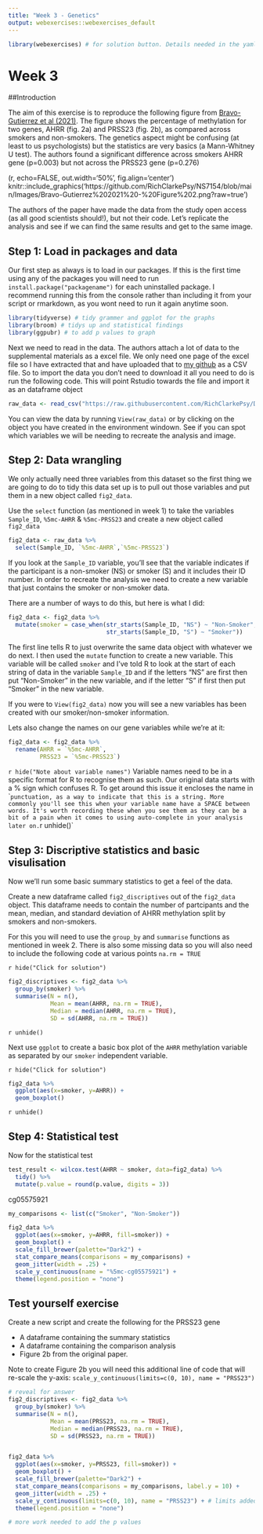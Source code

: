 ```yaml
---
title: "Week 3 - Genetics"
output: webexercises::webexercises_default
---
```


```r
library(webexercises) # for solution button. Details needed in the yaml for the buttons to work
```

# Week 3

##Introduction

The aim of this exercise is to reproduce the following figure from [Bravo-Gutierrez et al (2021)](https://doi.org/10.3390/genes12081276). The figure shows the percentage of methylation for two genes, AHRR (fig. 2a) and PRSS23 (fig. 2b), as compared across smokers and non-smokers. The genetics aspect might be confusing (at least to us psychologists) but the statistics are very basics (a Mann-Whitney U test). The authors found a significant difference across smokers AHRR gene (p=0.003) but not across the PRSS23 gene (p=0.276) 

(r, echo=FALSE, out.width='50%', fig.align='center')
knitr::include_graphics('https://github.com/RichClarkePsy/NS7154/blob/main/Images/Bravo-Gutierrez%202021%20-%20Figure%202.png?raw=true')


The authors of the paper have made the data from the study open access (as all good scientists should!), but not their code. Let's replicate the analysis and see if we can find the same results and get to the same image.  

## Step 1: Load in packages and data

Our first step as always is to load in our packages. If this is the first time using any of the packages you will need to run `install.package("packagename")` for each uninstalled package. I recommend running this from the console rather than including it from your script or rmarkdown, as you wont need to run it again anytime soon.  

```r
library(tidyverse) # tidy grammer and ggplot for the graphs
library(broom) # tidys up and statistical findings
library(ggpubr) # to add p values to graph
```

Next we need to read in the data. The authors attach a lot of data to the supplemental materials as a excel file. We only need one page of the excel file so I have extracted that and have uploaded that to [my github](https://github.com/RichClarkePsy) as a CSV file. So to import the data you don't need to download it all you need to do is run the following code. This will point Rstudio towards the file and import it as an dataframe object   

```r
raw_data <- read_csv("https://raw.githubusercontent.com/RichClarkePsy/Datasets/main/genes-1338748-supplementary%20figure%202.csv")
```

You can view the data by running `View(raw_data)` or by clicking on the object you have created in the environment windown. See if you can spot which variables we will be needing to recreate the analysis and image. 

## Step 2: Data wrangling

We only actually need three variables from this dataset so the first thing we are going to do to tidy this data set up is to pull out those variables and put them in a new object called `fig2_data`.

Use the `select` function (as mentioned in week 1) to take the variables `Sample_ID`, `%5mc-AHRR` & `%5mc-PRSS23` and create a new object called `fig2_data` 

```r
fig2_data <- raw_data %>%
  select(Sample_ID, `%5mc-AHRR`,`%5mc-PRSS23`)
```

If you look at the `Sample_ID` variable, you'll see that the variable indicates if the participant is a non-smoker (NS) or smoker (S) and it includes their ID number. In order to recreate the analysis we need to create a new variable that just contains the smoker or non-smoker data.  

There are a number of ways to do this, but here is what I did: 

```r
fig2_data <- fig2_data %>%
  mutate(smoker = case_when(str_starts(Sample_ID, "NS") ~ "Non-Smoker",
                            str_starts(Sample_ID, "S") ~ "Smoker")) 
```

The first line tells R to just overwrite the same data object with whatever we do next. I then used the `mutate` function to create a new variable. This variable will be called `smoker` and I've told R to look at the start of each string of data in the variable `Sample_ID` and if the letters "NS" are first then put "Non-Smoker" in the new variable, and if the letter "S" if first then put "Smoker" in the new variable.

If you were to `View(fig2_data)` now you will see a new variables has been created with our smoker/non-smoker information. 

Lets also change the names on our gene variables while we're at it:

```r
fig2_data <- fig2_data %>%
  rename(AHRR = `%5mc-AHRR`,
         PRSS23 = `%5mc-PRSS23`)
```

`r hide("Note about variable names")`
Variable names need to be in a specific format for R to recognise them as such. Our original data starts with a % sign which confuses R. To get around this issue it encloses the name in `` punctuation, as a way to indicate that this is a string. More commonly you'll see this when your variable name have a SPACE between words. It's worth recording these when you see them as they can be a bit of a pain when it comes to using auto-complete in your analysis later on. 
`r unhide()`

## Step 3: Discriptive statistics and basic visulisation

Now we'll run some basic summary statistics to get a feel of the data.

Create a new dataframe called `fig2_discriptives` out of the `fig2_data` object. This dataframe needs to contain the number of partcipants and the mean, median, and standard deviation of AHRR methylation split by smokers and non-smokers.

For this you will need to use the `group_by` and `summarise` functions as mentioned in week 2. There is also some missing data so you will also need to include the following code at various points `na.rm = TRUE`

`r hide("Click for solution")`
```r
fig2_discriptives <- fig2_data %>%
  group_by(smoker) %>%
  summarise(N = n(), 
            Mean = mean(AHRR, na.rm = TRUE), 
            Median = median(AHRR, na.rm = TRUE), 
            SD = sd(AHRR, na.rm = TRUE))

```
`r unhide()`

Next use `ggplot` to create a basic box plot of the `AHRR` methylation variable as separated by our `smoker` independent variable.  

`r hide("Click for solution")`
```r
fig2_data %>%
  ggplot(aes(x=smoker, y=AHRR)) +
  geom_boxplot()
```
`r unhide()`

## Step 4: Statistical test 

Now for the statistical test

```r
test_result <- wilcox.test(AHRR ~ smoker, data=fig2_data) %>%
  tidy() %>%
  mutate(p.value = round(p.value, digits = 3))
```

 cg05575921
```r
my_comparisons <- list(c("Smoker", "Non-Smoker"))

fig2_data %>%
  ggplot(aes(x=smoker, y=AHRR, fill=smoker)) +
  geom_boxplot() +
  scale_fill_brewer(palette="Dark2") +
  stat_compare_means(comparisons = my_comparisons) +
  geom_jitter(width = .25) + 
  scale_y_continuous(name = "%5mc-cg05575921") +
  theme(legend.position = "none")
```

## Test yourself exercise

Create a new script and create the following for the PRSS23 gene

* A dataframe containing the summary statistics
* A dataframe containing the comparison analysis
* Figure 2b from the original paper.


Note to create Figure 2b you will need this additional line of code that will re-scale the y-axis:
`scale_y_continuous(limits=c(0, 10), name = "PRSS23")`



```r
# reveal for answer
fig2_discriptives <- fig2_data %>%
  group_by(smoker) %>%
  summarise(N = n(), 
            Mean = mean(PRSS23, na.rm = TRUE), 
            Median = median(PRSS23, na.rm = TRUE), 
            SD = sd(PRSS23, na.rm = TRUE))


fig2_data %>%
  ggplot(aes(x=smoker, y=PRSS23, fill=smoker)) +
  geom_boxplot() +
  scale_fill_brewer(palette="Dark2") +
  stat_compare_means(comparisons = my_comparisons, label.y = 10) +
  geom_jitter(width = .25) + 
  scale_y_continuous(limits=c(0, 10), name = "PRSS23") + # limits added to make it look like the paper 
  theme(legend.position = "none")

# more work needed to add the p values

```

